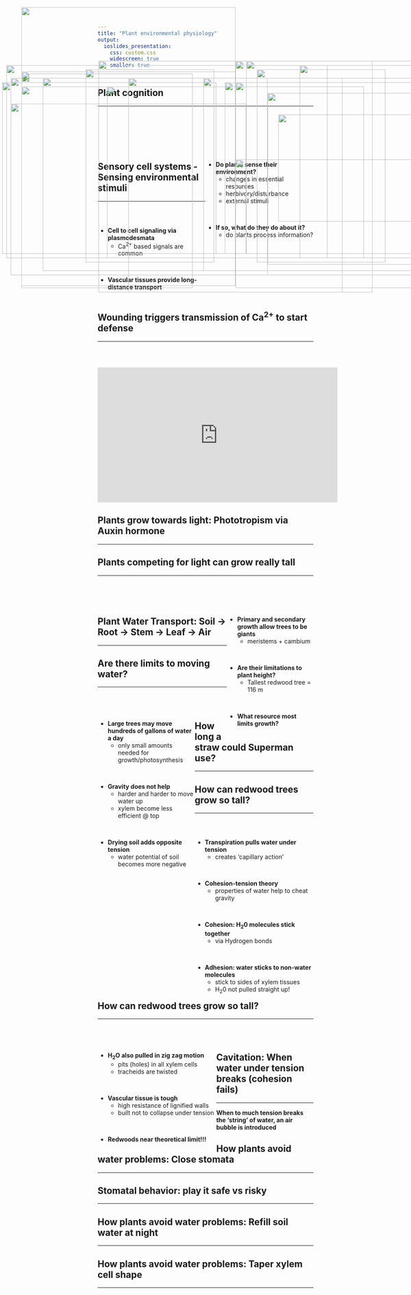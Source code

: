 ```yaml
---
title: "Plant environmental physiology"
output: 
  ioslides_presentation:
    css: custom.css
    widescreen: true
    smaller: true
---
```


## Plant cognition
<hr>
<br/>
<br/>
<br/>
<br/>
<br/>

<div style="float: right; width: 50%;">

* **Do plants sense their environment?**
    * changes in essential resources
    * herbivory/disturbance
    * external stimuli

<br/>

* **If so, what do they do about it?**
    * do plants process information?

</div>

<IMG STYLE="position:absolute; TOP:190px; LEFT:100px; WIDTH:450px; HEIGHT:450px" SRC="images/brains.jpg">

## Sensory cell systems - Sensing environmental stimuli
<hr>
<br/>

<IMG STYLE="position:absolute; TOP:180px; LEFT:50px; WIDTH:400px; HEIGHT:500px" SRC="images/signals.jpg">

<IMG STYLE="position:absolute; TOP:380px; LEFT:550px; WIDTH:500px; HEIGHT:300px" SRC="images/plasmo.png">

<div style="float: right; width: 50%;">

* **Cell to cell signaling via plasmodesmata**
    * Ca^2+^ based signals are common
    
<br/>

* **Vascular tissues provide long-distance transport**

<br/>




</div>

## Wounding triggers transmission of Ca^2+^ to start defense
<hr>
<br/>

<IMG STYLE="position:absolute; TOP:190px; LEFT:300px; WIDTH:500px; HEIGHT:500px" SRC="images/science_paper.jpg">

##

<iframe width="560" height="315" src="https://www.youtube.com/embed/Lzq-wRHCTKc" frameborder="0" allow="autoplay; encrypted-media" allowfullscreen></iframe>

## Plants grow towards light:  Phototropism via Auxin hormone
<hr>

<IMG STYLE="position:absolute; TOP:250px; LEFT:25px; WIDTH:550px; HEIGHT:350px" SRC="images/auxin2.jpg">

<IMG STYLE="position:absolute; TOP:275px; LEFT:650px; WIDTH:400px; HEIGHT:250px" SRC="images/auxin.png">

<!-- ## Sunflowers in the light -->
<!-- <hr> -->

<!-- <iframe width="560" height="315" src="https://www.youtube.com/embed/GCRNHdGXTi4" frameborder="0" allow="autoplay; encrypted-media" allowfullscreen></iframe> -->

## Plants competing for light can grow really tall
<hr>
<br/>
<br/>
<br/>


<IMG STYLE="position:absolute; TOP:190px; LEFT:25px; WIDTH:600px; HEIGHT:460px" SRC="images/redwood.jpg">

<div style="float: right; width: 40%;">

* **Primary and secondary growth allow trees to be giants**
    + meristems + cambium
    
<br/>

* **Are their limitations to plant height?**
    + Tallest redwood tree = 116 m
      
<br/>

* **What resource most limits growth?** 

</div> 

## Plant Water Transport: Soil → Root → Stem → Leaf →  Air
<hr>

<IMG STYLE="position:absolute; TOP:175px; LEFT:50px; WIDTH:500px; HEIGHT:500px" SRC="images/spad_water.jpg">

<IMG STYLE="position:absolute; TOP:200px; LEFT:550px; WIDTH:500px; HEIGHT:450px" SRC="images/stemwater.jpg">

## Are there limits to moving water?
<hr>
<br/>
<br/>

<IMG STYLE="position:absolute; TOP:150px; LEFT:550px; WIDTH:600px; HEIGHT:500px" SRC="images/vessels.jpg">

<div style="float: left; width: 45%;">

* **Large trees may move hundreds of gallons of water a day**
    + only small amounts needed for growth/photosynthesis

<br/>

* **Gravity does not help**
    + harder and harder to move water up
    + xylem become less efficient @ top 

<br/>

* **Drying soil adds opposite tension**
    + water potential of soil becomes more negative

</div> 

## How long a straw could Superman use?
<hr>

<IMG STYLE="position:absolute; TOP:170px; LEFT:200px; WIDTH:300px; HEIGHT:450px" SRC="images/straw.jpg">

<IMG STYLE="position:absolute; TOP:170px; LEFT:600px; WIDTH:300px; HEIGHT:450px" SRC="images/superman.png">
 
## How can redwood trees grow so tall?
<hr>
<br/>

<div style="float: left; width: 55%;">
* **Transpiration pulls water under tension**
    + creates 'capillary action'

<br/>

* **Cohesion-tension theory**
    + properties of water help to cheat gravity

<br/>

* **Cohesion: H~2~0 molecules stick together**
    + via Hydrogen bonds

<br/>

* **Adhesion: water sticks to non-water molecules**
    + stick to sides of xylem tissues
    + H~2~0 not pulled straight up!

</div> 
 
<IMG STYLE="position:absolute; TOP:225px; LEFT:625px; WIDTH:400px; HEIGHT:400px" SRC="images/water_drop.jpg">

## How can redwood trees grow so tall?
<hr>
<br/>
<br/>

<div style="float: left; width: 55%;">

* **H~2~O also pulled in zig zag motion**
    + pits (holes) in all xylem cells
    + tracheids are twisted

<br/>

* **Vascular tissue is tough**
    + high resistance of lignified walls
    + built not to collapse under tension
  
<br/>

* **Redwoods near theoretical limit!!!** 
  
</div> 

<IMG STYLE="position:absolute; TOP:190px; LEFT:475px; WIDTH:600px; HEIGHT:450px" SRC="images/vessels_pits.jpg">

## Cavitation: When water under tension breaks (cohesion fails)
<hr>
**When to much tension breaks the 'string' of water, an air bubble is introduced**
<IMG STYLE="position:absolute; TOP:200px; LEFT:5px; WIDTH:500px; HEIGHT:400px" SRC="images/embolism.jpg">

<IMG STYLE="position:absolute; TOP:200px; LEFT:525px; WIDTH:550px; HEIGHT:400px" SRC="images/embolism2.jpg">

##

<IMG STYLE="position:absolute; TOP:25px; LEFT:50px; WIDTH:500px; HEIGHT:650px" SRC="images/heart_attack.png">

<IMG STYLE="position:absolute; TOP:150px; LEFT:575px; WIDTH:450px; HEIGHT:450px" SRC="images/xylemdead.jpg">

<!-- ## Do plants sense cavitation events and repair them?  -->
<!-- <hr> -->

<!-- <IMG STYLE="position:absolute; TOP:270px; LEFT:50px; WIDTH:400px; HEIGHT:300px" SRC="images/embolism3.jpg"> -->

<!-- <IMG STYLE="position:absolute; TOP:190px; LEFT:550px; WIDTH:450px; HEIGHT:450px" SRC="images/xylemdead.jpg"> -->

<!-- <IMG STYLE="position:absolute; TOP:200px; LEFT:550px; WIDTH:500px; HEIGHT:400px" SRC="images/studying_caviatation.jpg"> -->

## How plants avoid water problems: Close stomata
<hr>

<IMG STYLE="position:absolute; TOP:210px; LEFT:250px; WIDTH:600px; HEIGHT:400px" SRC="images/closed_stomata.jpg">

## Stomatal behavior: play it safe vs risky
<hr>

<IMG STYLE="position:absolute; TOP:150px; LEFT:230px; WIDTH:640px; HEIGHT:540px" SRC="images/gs_vpd.jpg">

## How plants avoid water problems: Refill soil water at night
<hr>

<IMG STYLE="position:absolute; TOP:160px; LEFT:15px; WIDTH:750px; HEIGHT:450px" SRC="images/soil_refilling.png">

<IMG STYLE="position:absolute; TOP:160px; LEFT:700px; WIDTH:350px; HEIGHT:450px" SRC="images/waterlift.jpg">

## How plants avoid water problems: Taper xylem cell shape
<hr>

<IMG STYLE="position:absolute; TOP:210px; LEFT:50px; WIDTH:400px; HEIGHT:400px" SRC="images/xylem_art_1.jpg">

<IMG STYLE="position:absolute; TOP:150px; LEFT:550px; WIDTH:450px; HEIGHT:500px" SRC="images/diameter.png">


<!-- ## Don't mess with the acacia tree! -->
<!-- <hr> -->

<!-- <IMG STYLE="position:absolute; TOP:180px; LEFT:200px; WIDTH:700px; HEIGHT:500px" SRC="images/acacia.jpg"> -->

<!-- ## Plant herbivore defenses: Ethylene  -->
<!-- <hr> -->

<!-- <IMG STYLE="position:absolute; TOP:190px; LEFT:100px; WIDTH:900px; HEIGHT:450px" SRC="images/acacia2.png"> -->
 

<!-- ## Protective perfumes -->
<!-- <hr> -->

<!-- <IMG STYLE="position:absolute; TOP:175px; LEFT:250px; WIDTH:600px; HEIGHT:500px" SRC="images/protective_perfumes.png"> -->

<!-- ##  -->

<!-- <IMG STYLE="position:absolute; TOP:175px; LEFT:250px; WIDTH:600px; HEIGHT:400px" SRC="images/plant_smart.png"> -->